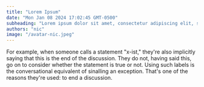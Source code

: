 ```yaml
---
title: "Lorem Ipsum"
date: "Mon Jan 08 2024 17:02:45 GMT-0500"
subheading: "Lorem ipsum dolor sit amet, consectetur adipiscing elit, sed do eiusmod tempor incididunt ut labore et dolore magna aliqua."
authors: "nic"
image: "/avatar-nic.jpeg"
---
```





For example, when someone calls a statement "x-ist," they're also implicitly saying that this is the end of the discussion. They do not, having said this, go on to consider whether the statement is true or not. Using such labels is the conversational equivalent of sinalling an exception. That's one of the reasons they're used: to end a discussion.